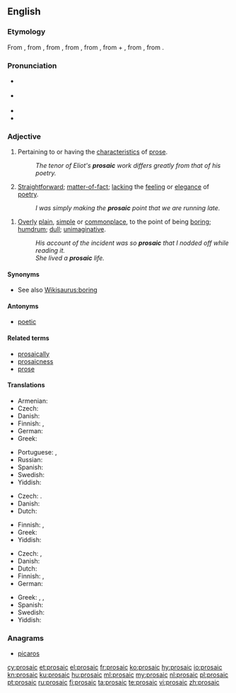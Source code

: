 {{was wotd|2009|April|16}}
==English==

===Etymology===
From {{etyl|frm|en}} {{m|frm|prosaïque}}, from {{etyl|ML.|en}} {{m|la|prosaicus||in prose}}, from {{etyl|la|en}} {{m|la|prosa||prose}}, from {{m|la|prorsus||straightforward, in prose}}, from {{etyl|itc-ola|en}} {{m|la|provorsus||straight ahead}}, from {{m|la|pro-||forward}} + {{m|la|vorsus||turned}}, from {{m|la|vertō||to turn}}, from {{etyl|ine-pro|en}} {{m|ine-pro|*wer-||to turn, to bend}}.

===Pronunciation===
* {{a|UK}} {{IPA|/pɹəʊˈzeɪ.ɪk/|lang=en}}
* {{a|US}} {{IPA|/pɹoʊˈzeɪ.ɪk/|lang=en}}
* {{audio|en-us-prosaic.ogg|Audio (US)|lang=en}}
* {{rhymes|eɪɪk|lang=en}}

===Adjective===
{{en-adj}}

# Pertaining to or having the [[characteristic]]s of [[prose]].
#: ''The tenor of Eliot's '''prosaic''' work differs greatly from that of his poetry.''
# {{label|en|of writing or speaking}} [[straightforward|Straightforward]]; [[matter-of-fact]]; [[lacking]] the [[feeling]] or [[elegance]] of [[poetry]].
#: ''I was simply making the '''prosaic''' point that we are running late.''
{{main-usage}}
# {{label|en|usually of writing or speaking but also [[figurative]]}} [[overly|Overly]] [[plain]], [[simple]] or [[commonplace]], to the point of being [[boring]]; [[humdrum]]; [[dull]]; [[unimaginative]].
#: ''His account of the incident was so '''prosaic''' that I nodded off while reading it.''
#: ''She lived a '''prosaic''' life.''

====Synonyms====
* See also [[Wikisaurus:boring]]

====Antonyms====
* [[poetic]]

====Related terms====
* [[prosaically]]
* [[prosaicness]]
* [[prose]]

====Translations====
{{trans-top|pertaining to or having the characteristics of prose}}
* Armenian: {{t+|hy|արձակ}}
* Czech: {{t+|cs|prozaický}}
* Danish: {{t|da|prosaisk}}
* Finnish: {{t+|fi|proosallinen}}, {{t+|fi|proosa|alt=proosa-}}
* German: {{t+|de|prosaisch}}
* Greek: {{t+|el|πεζός|m}}
{{trans-mid}}
* Portuguese: {{t+|pt|prosaico}}, {{t+|pt|prosaico}}
* Russian: {{t+|ru|прозаический}}
* Spanish: {{t+|es|prosaico}}
* Swedish: {{t+|sv|prosaisk}} {{qualifier|rare}}
* Yiddish: {{t|yi|פּראָזאַיִש}}
{{trans-bottom}}

{{trans-top|straightforward; matter-of-fact; lacking the feeling or elegance of poetry}}
* Czech: {{t+|cs|prozaický}}. {{t|cs|střízlivý}}
* Danish: {{t|da|prosaisk}}
* Dutch: {{t+|nl|prozaïsch}}
{{trans-mid}}
* Finnish: {{t+|fi|proosallinen}}, {{t+|fi|arkipäiväinen}}
* Greek: {{t+|el|πεζός|m}}
* Yiddish: {{t|yi|פּראָזאַיִש}}
{{trans-bottom}}

{{trans-top|overly plain or simple, to the point of being boring; humdrum}}
* Czech: {{t|cs|všední}}, {{t+|cs|jednotvárný}}
* Danish: {{t|da|prosaisk}}
* Dutch: {{t+|nl|prozaïsch}}
* Finnish: {{t+|fi|proosallinen}}, {{t+|fi|arkipäiväinen}}
* German: {{t+|de|prosaisch}}
{{trans-mid}}
* Greek: {{t+|el|κοινότοπος|m}}, {{t+|el|πεζός|m}}, {{t+|el|τετριμμένος|m}}
* Spanish: {{t+|es|prosaico}}
* Swedish: {{t+|sv|prosaisk}}
* Yiddish: {{t|yi|פּראָזאַיִש}}
{{trans-bottom}}

===Anagrams===
* [[picaros#English|picaros]]

[[cy:prosaic]]
[[et:prosaic]]
[[el:prosaic]]
[[fr:prosaic]]
[[ko:prosaic]]
[[hy:prosaic]]
[[io:prosaic]]
[[kn:prosaic]]
[[ku:prosaic]]
[[hu:prosaic]]
[[ml:prosaic]]
[[my:prosaic]]
[[nl:prosaic]]
[[pl:prosaic]]
[[pt:prosaic]]
[[ru:prosaic]]
[[fi:prosaic]]
[[ta:prosaic]]
[[te:prosaic]]
[[vi:prosaic]]
[[zh:prosaic]]